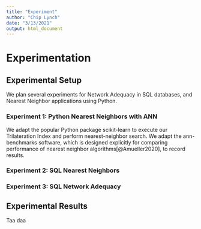 ```yaml
---
title: "Experiment"
author: "Chip Lynch"
date: "3/13/2021"
output: html_document
---
```


# Experimentation

## Experimental Setup

We plan several experiments for Network Adequacy in SQL databases, and Nearest Neighbor applications using Python.

### Experiment 1: Python Nearest Neighbors with ANN

We adapt the popular Python package scikit-learn to execute our Trilateration Index and perform nearest-neighbor search.
We adapt the ann-benchmarks software, which is designed explicitly for comparing performance of nearest neighbor algorithms[@Amueller2020], to record results.


### Experiment 2: SQL Nearest Neighbors

### Experiment 3: SQL Network Adequacy


## Experimental Results

Taa daa